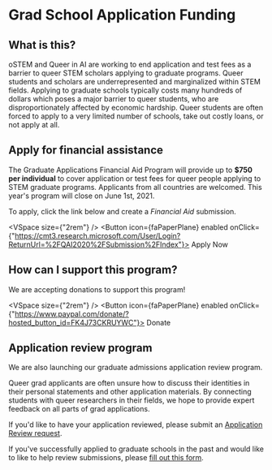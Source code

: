 
# Grad School Application Funding

## What is this?

oSTEM and Queer in AI are working to end application and test fees as a barrier to queer 
STEM scholars applying to graduate programs. Queer students and scholars are underrepresented 
and marginalized within STEM fields. Applying to graduate schools typically costs many hundreds 
of dollars which poses a major barrier to queer students, who are disproportionately affected by 
economic hardship. Queer students are often forced to apply to a very limited number of schools, 
take out costly loans, or not apply at all.

## Apply for financial assistance

The Graduate Applications Financial Aid Program will provide up to **$750 per individual** to cover 
application or test fees for queer people applying to STEM graduate programs. Applicants from all 
countries are welcomed.  This year's program will close on June 1st, 2021.

To apply, click the link below and create a _Financial Aid_ submission.

<div
  className="p-4 text-center"
>

<VSpace size={"2rem"} />
<Button icon={faPaperPlane} enabled onClick={"https://cmt3.research.microsoft.com/User/Login?ReturnUrl=%2FQAI2020%2FSubmission%2FIndex"}>
  Apply Now 
</Button>

</div>

## How can I support this program?

We are accepting donations to support this program!

<div
  className="p-4 text-center"
>

<VSpace size={"2rem"} />
<Button icon={faPaperPlane} enabled onClick={"https://www.paypal.com/donate/?hosted_button_id=FK4J73CKRUYWC"}>
  Donate
</Button>

</div>

## Application review program
We are also launching our graduate admissions application review program.

Queer grad applicants are often unsure how to discuss their identities in their personal statements 
and other application materials. By connecting students with queer researchers in their fields, we 
hope to provide expert feedback on all parts of grad applications.

If you'd like to have your application reviewed, please submit an 
[Application Review request](https://cmt3.research.microsoft.com/QAI2020/Submission/Index).

If you've successfully applied to graduate schools in the past and would like to like to help review 
submissions, please [fill out this form](https://docs.google.com/forms/d/e/1FAIpQLSc5ehc-4yg0uBj3WJO9DNPub-6HQYz6WJWQ-AuQ5YOdyCH3ZQ/viewform).